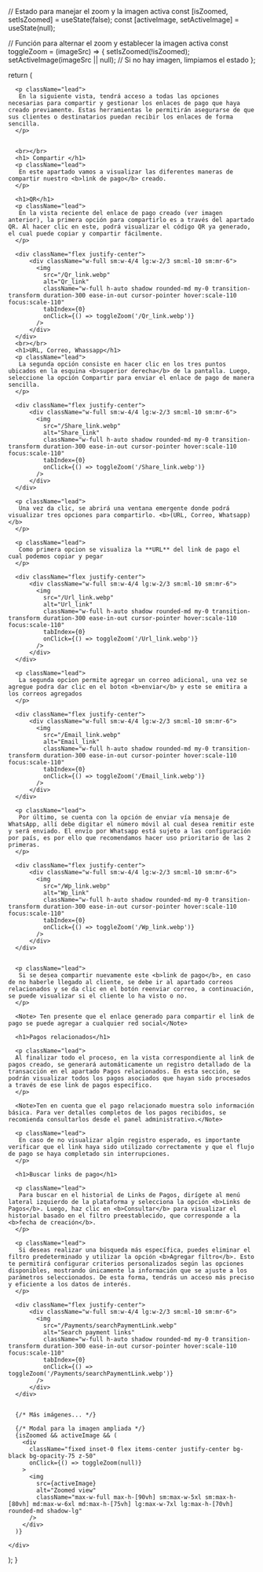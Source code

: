 
 
  // Estado para manejar el zoom y la imagen activa
  const [isZoomed, setIsZoomed] = useState(false);
  const [activeImage, setActiveImage] = useState(null);
 
  // Función para alternar el zoom y establecer la imagen activa
  const toggleZoom = (imageSrc) => {
    setIsZoomed(!isZoomed);
    setActiveImage(imageSrc || null); // Si no hay imagen, limpiamos el estado
  };
 
  return (
    <div>
      <HeroPattern />

      <p className="lead">
       En la siguiente vista, tendrá acceso a todas las opciones necesarias para compartir y gestionar los enlaces de pago que haya creado previamente. Estas herramientas le permitirán asegurarse de que sus clientes o destinatarios puedan recibir los enlaces de forma sencilla.
      </p>


      <br></br>
      <h1> Compartir </h1>
      <p className="lead">
       En este apartado vamos a visualizar las diferentes maneras de compartir nuestro <b>link de pago</b> creado.
      </p>
      
      <h1>QR</h1>
      <p className="lead">
       En la vista reciente del enlace de pago creado (ver imagen anterior), la primera opción para compartirlo es a través del apartado QR. Al hacer clic en este, podrá visualizar el código QR ya generado, el cual puede copiar y compartir fácilmente.
      </p>

      <div className="flex justify-center">
          <div className="w-full sm:w-4/4 lg:w-2/3 sm:ml-10 sm:mr-6">
            <img
              src="/Qr_link.webp"
              alt="Qr_link"
              className="w-full h-auto shadow rounded-md my-0 transition-transform duration-300 ease-in-out cursor-pointer hover:scale-110 focus:scale-110"
              tabIndex={0}
              onClick={() => toggleZoom('/Qr_link.webp')}
            />
          </div>
      </div>
      <br></br>
      <h1>URL, Correo, Whassapp</h1>
      <p className="lead">
       La segunda opción consiste en hacer clic en los tres puntos ubicados en la esquina <b>superior derecha</b> de la pantalla. Luego, seleccione la opción Compartir para enviar el enlace de pago de manera sencilla.
      </p>

      <div className="flex justify-center">
          <div className="w-full sm:w-4/4 lg:w-2/3 sm:ml-10 sm:mr-6">
            <img
              src="/Share_link.webp"
              alt="Share_link"
              className="w-full h-auto shadow rounded-md my-0 transition-transform duration-300 ease-in-out cursor-pointer hover:scale-110 focus:scale-110"
              tabIndex={0}
              onClick={() => toggleZoom('/Share_link.webp')}
            />
          </div>
      </div>

      <p className="lead">
       Una vez da clic, se abrirá una ventana emergente donde podrá visualizar tres opciones para compartirlo. <b>(URL, Correo, Whatsapp)</b>
      </p>

      <p className="lead">
       Como primera opcion se visualiza la **URL** del link de pago el cual podemos copiar y pegar
      </p>

      <div className="flex justify-center">
          <div className="w-full sm:w-4/4 lg:w-2/3 sm:ml-10 sm:mr-6">
            <img
              src="/Url_link.webp"
              alt="Url_link"
              className="w-full h-auto shadow rounded-md my-0 transition-transform duration-300 ease-in-out cursor-pointer hover:scale-110 focus:scale-110"
              tabIndex={0}
              onClick={() => toggleZoom('/Url_link.webp')}
            />
          </div>
      </div>

      <p className="lead">
       La segunda opcion permite agregar un correo adicional, una vez se agregue podra dar clic en el boton <b>enviar</b> y este se emitira a los correos agregados
      </p>

      <div className="flex justify-center">
          <div className="w-full sm:w-4/4 lg:w-2/3 sm:ml-10 sm:mr-6">
            <img
              src="/Email_link.webp"
              alt="Email_link"
              className="w-full h-auto shadow rounded-md my-0 transition-transform duration-300 ease-in-out cursor-pointer hover:scale-110 focus:scale-110"
              tabIndex={0}
              onClick={() => toggleZoom('/Email_link.webp')}
            />
          </div>
      </div>

      <p className="lead">
       Por último, se cuenta con la opción de enviar vía mensaje de WhatsApp, allí debe digitar el número móvil al cual desea remitir este y será enviado. El envío por Whatsapp está sujeto a las configuración por país, es por ello que recomendamos hacer uso prioritario de las 2 primeras. 
      </p>

      <div className="flex justify-center">
          <div className="w-full sm:w-4/4 lg:w-2/3 sm:ml-10 sm:mr-6">
            <img
              src="/Wp_link.webp"
              alt="Wp_link"
              className="w-full h-auto shadow rounded-md my-0 transition-transform duration-300 ease-in-out cursor-pointer hover:scale-110 focus:scale-110"
              tabIndex={0}
              onClick={() => toggleZoom('/Wp_link.webp')}
            />
          </div>
      </div>
      

      <p className="lead">
       Si se desea compartir nuevamente este <b>link de pago</b>, en caso de no haberle llegado al cliente, se debe ir al apartado correos relacionados y se da clic en el botón reenviar correo, a continuación, se puede visualizar si el cliente lo ha visto o no.
      </p>

      <Note> Ten presente que el enlace generado para compartir el link de pago se puede agregar a cualquier red social</Note>

      <h1>Pagos relacionados</h1>

      <p className="lead">
      Al finalizar todo el proceso, en la vista correspondiente al link de pagos creado, se generará automáticamente un registro detallado de la transacción en el apartado Pagos relacionados. En esta sección, se podrán visualizar todos los pagos asociados que hayan sido procesados a través de ese link de pagos específico.
      </p>

      <Note>Ten en cuenta que el pago relacionado muestra solo información básica. Para ver detalles completos de los pagos recibidos, se recomienda consultarlos desde el panel administrativo.</Note>
      
      <p className="lead">
       En caso de no visualizar algún registro esperado, es importante verificar que el link haya sido utilizado correctamente y que el flujo de pago se haya completado sin interrupciones.
      </p>

      <h1>Buscar links de pago</h1>

      <p className="lead">
       Para buscar en el historial de Links de Pagos, dirígete al menú lateral izquierdo de la plataforma y selecciona la opción <b>Links de Pagos</b>. Luego, haz clic en <b>Consultar</b> para visualizar el historial basado en el filtro preestablecido, que corresponde a la <b>fecha de creación</b>.
      </p>

      <p className="lead">
       Si deseas realizar una búsqueda más específica, puedes eliminar el filtro predeterminado y utilizar la opción <b>Agregar filtro</b>. Esto te permitirá configurar criterios personalizados según las opciones disponibles, mostrando únicamente la información que se ajuste a los parámetros seleccionados. De esta forma, tendrás un acceso más preciso y eficiente a los datos de interés.
      </p>

      <div className="flex justify-center">
          <div className="w-full sm:w-4/4 lg:w-2/3 sm:ml-10 sm:mr-6">
            <img
              src="/Payments/searchPaymentLink.webp"
              alt="Search payment links"
              className="w-full h-auto shadow rounded-md my-0 transition-transform duration-300 ease-in-out cursor-pointer hover:scale-110 focus:scale-110"
              tabIndex={0}
              onClick={() => toggleZoom('/Payments/searchPaymentLink.webp')}
            />
          </div>
      </div>
      
  
      {/* Más imágenes... */}
 
      {/* Modal para la imagen ampliada */}
      {isZoomed && activeImage && (
        <div
          className="fixed inset-0 flex items-center justify-center bg-black bg-opacity-75 z-50"
          onClick={() => toggleZoom(null)}
        >
          <img
            src={activeImage}
            alt="Zoomed view"
            className="max-w-full max-h-[90vh] sm:max-w-5xl sm:max-h-[80vh] md:max-w-6xl md:max-h-[75vh] lg:max-w-7xl lg:max-h-[70vh] rounded-md shadow-lg"
          />
        </div>
      )}
 
    </div>
  );
}